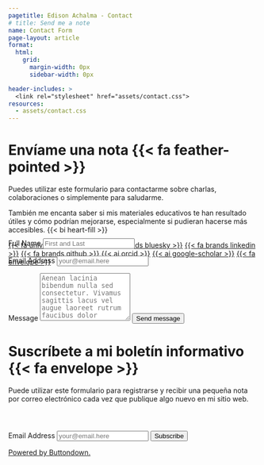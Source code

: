 ```yaml
---
pagetitle: Edison Achalma - Contact
# title: Send me a note
name: Contact Form
page-layout: article
format: 
  html: 
    grid:
      margin-width: 0px
      sidebar-width: 0px

header-includes: >
  <link rel="stylesheet" href="assets/contact.css">
resources:
  - assets/contact.css
---
```


::: {.grid}

::: {.g-col-5 #note}

# Envíame una nota {{< fa feather-pointed >}}

Puedes utilizar este formulario para contactarme sobre charlas, colaboraciones o simplemente para saludarme.

También me encanta saber si mis materiales educativos te han resultado útiles y cómo podrían mejorarse, especialmente si pudieran hacerse más accesibles. {{< bi heart-fill >}}

<a class="link-dark me-1" href="/accessibility.html" title="Accessibility commitment" target="_blank" rel="noopener">{{< fa universal-access >}}</a>
<a class="link-dark me-1" href="https://bsky.app/profile/achalmaedison.com" title="bluesky" target="_blank" rel="noopener">{{< fa brands bluesky >}}</a>
<a class="link-dark me-1" href="https://linkedin.com/in/achalmaedison" title="LinkedIn" target="_blank" rel="noopener">{{< fa brands linkedin >}}</a>
<a class="link-dark me-1" href="https://github.com/achalmed" title="github" target="_blank" rel="noopener">{{< fa brands github >}}</a>
<!-- <a class="link-dark me-1" href="https://hachyderm.io/@achalmaedison" title="mastodon" target="_blank" rel="noopener">{{< fa brands mastodon >}}</a> -->
<a class="link-dark me-1" href="https://orcid.org/0000-0001-6996-3364" title="orcid" target="_blank" rel="noopener">{{< ai orcid >}}</a>
<a class="link-dark me-1" href="https://scholar.google.com/citations?hl=en&user=LvAkIvcAAAAJ" title="Google Scholar" target="_blank"rel="noopener">{{< ai google-scholar >}}</a>
<a class="link-dark me-1" href="https://buttondown.com/achalmaedison" title="Newsletter" target="_blank" rel="noopener">{{< fa envelope >}}</a>

:::
<!-- source: https://github.com/mccarthy-m-g/tidytales/blob/main/about/index.qmd#L24-L46 -->

::: {.g-col-1}
:::

::: {.g-col-6 #form}

<form 
style="margin-top: -5em;"
action="https://formspree.io/f/mwkapgzw" method="POST" accept-charset="utf-8">


<label for="full-name">Full Name</label>
<input type="text" name="name" id="full-name" class="form-control" placeholder="First and Last" required>

<label for="email-address">Email Address</label>
<input type="email" name="_replyto" id="email-address" class="form-control" placeholder="your@email.here" required>

<label for="message">Message</label>
  <textarea rows="6" name="message" id="message" class="form-control" placeholder="Aenean lacinia bibendum nulla sed consectetur. Vivamus sagittis lacus vel augue laoreet rutrum faucibus dolor auctor. Donec ullamcorper nulla non metus auctor fringilla nullam quis risus." required></textarea>

<button type="submit" class="btn btn-primary mt-4">Send message</button>
</form>

:::

::: {.g-col-5 #buttondown}

# Suscríbete a mi boletín informativo {{< fa envelope >}}

Puede utilizar este formulario para registrarse y recibir una pequeña nota por correo electrónico cada vez que publique algo nuevo en mi sitio web.

:::

::: {.g-col-1}
:::

::: {.g-col-6 #buttondown-form}


```{=html}
<form
  style="margin-top: 4em;"
  action="https://buttondown.com/api/emails/embed-subscribe/spcanelon"
  method="post"
  target="popupwindow"
  onsubmit="window.open('https://buttondown.com/spcanelon?tag=website', 'popupwindow')"
  class="embeddable-buttondown-form"
>
  <label for="bd-email">Email Address</label>
  <input 
  class="form-control"
  placeholder="your@email.here" 
  type="email" name="email" id="bd-email" />
  
  <input 
  class="btn btn-primary mt-1"
  type="submit" value="Subscribe" />
  <p>
    <a href="https://buttondown.com/refer/spcanelon" target="_blank">Powered by Buttondown.</a>
  </p>
</form>
```

:::


:::
<!-- end grid -->
